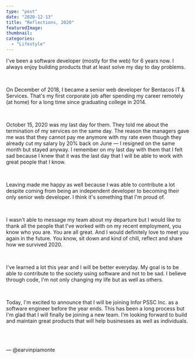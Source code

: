 ```yaml
---
type: "post"
date: "2020-12-13"
title: "Reflections, 2020"
featuredImage:
thumbnail:
categories:
  - "Lifestyle"
---
```


I've been a software developer (mostly for the web) for 6 years now. I always enjoy building products that at least solve my day to day problems.

<br />

On December of 2018, I became a senior web developer for Bentacos IT & Services. That's my first corporate job after spending my career remotely (at home) for a long time since graduating college in 2014.

<br />

October 15, 2020 was my last day for them. They told me about the termination of my services on the same day. The reason the managers gave me was that they cannot pay me anymore with my rate even though they already cut my salary by 20% back on June &mdash; I resigned on the same month but stayed anyway. I remember on my last day with them that I felt sad because I knew that it was the last day that I will be able to work with great people that I know.

<br />

Leaving made me happy as well because I was able to contribute a lot despite coming from being an independent developer to becoming their only senior web developer. I think it's something that I'm proud of.

<br />

I wasn't able to message my team about my departure but I would like to thank all the people that I've worked with on my recent employment, you know who you are. You are all great. And I would definitely love to meet you again in the future. You know, sit down and kind of chill, reflect and share how we survived 2020.

<br />

I've learned a lot this year and I will be better everyday. My goal is to be able to contribute to the society using software and not to be sad. I believe through code, I'm not only changing my life but as well as others.

<br />

Today, I'm excited to announce that I will be joining Infor PSSC Inc. as a software engineer before the year ends. This has been a long process but I'm glad that I will finally be joining a new team. I'm looking forward to build and maintain great products that will help businesses as well as individuals.

<br />
<br />

&mdash; @earvinpiamonte
